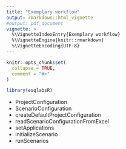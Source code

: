 ```yaml
---
title: "Exemplary workflow"
output: rmarkdown::html_vignette
#output: pdf_document
vignette: >
  %\VignetteIndexEntry{Exemplary workflow}
  %\VignetteEngine{knitr::rmarkdown}
  %\VignetteEncoding{UTF-8}
---
```


```r
knitr::opts_chunk$set(
  collapse = TRUE,
  comment = "#>"
)
```

```r
library(esqlabsR)
```

- ProjectConfiguration
- ScenarioConfiguration
- createDefaultProjectConfiguration
- readScenarioConfigurationFromExcel
- setApplications
- initializeScenario
- runScenarios
